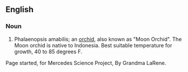 ==English==

===Noun===
{{en-noun|es|sg=[[Phalaenopsis]] [[amabilis]]}}

# Phalaenopsis amabilis; an [[orchid]], also known as "Moon Orchid".  The Moon orchid is native to Indonesia.  Best suitable temperature for growth, 40 to 85 degrees F.


Page started, for Mercedes Science Project,
By Grandma LaRene.